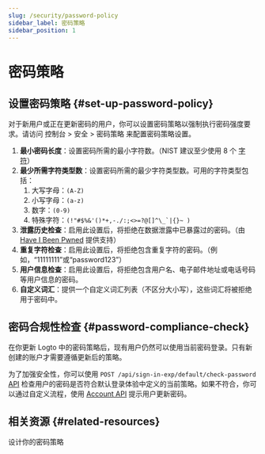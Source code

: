 ```yaml
---
slug: /security/password-policy
sidebar_label: 密码策略
sidebar_position: 1
---
```


# 密码策略

## 设置密码策略 \{#set-up-password-policy}

对于新用户或正在更新密码的用户，你可以设置密码策略以强制执行密码强度要求。请访问 <CloudLink to="/security/password-policy"> 控制台 > 安全 > 密码策略 </CloudLink> 来配置密码策略设置。

1. **最小密码长度**：设置密码所需的最小字符数。（NIST 建议至少使用 8 个 [字符](https://pages.nist.gov/800-63-3/sp800-63b.html#sec5)）
2. **最少所需字符类型数**：设置密码所需的最少字符类型数。可用的字符类型包括：
   1. 大写字母：`(A-Z)`
   2. 小写字母：`(a-z)`
   3. 数字：`(0-9)`
   4. 特殊字符：``(!"#$%&'()*+,-./:;<>=?@[]^\_`|{}~ )``
3. **泄露历史检查**：启用此设置后，将拒绝在数据泄露中已暴露过的密码。（由 [Have I Been Pwned](https://haveibeenpwned.com/Passwords) 提供支持）
4. **重复字符检查**：启用此设置后，将拒绝包含重复字符的密码。（例如，“11111111”或“password123”）
5. **用户信息检查**：启用此设置后，将拒绝包含用户名、电子邮件地址或电话号码等用户信息的密码。
6. **自定义词汇**：提供一个自定义词汇列表（不区分大小写），这些词汇将被拒绝用于密码中。

## 密码合规性检查 \{#password-compliance-check}

在你更新 Logto 中的密码策略后，现有用户仍然可以使用当前密码登录。只有新创建的账户才需要遵循更新后的策略。

为了加强安全性，你可以使用 `POST /api/sign-in-exp/default/check-password` [API](https://openapi.logto.io/operation/operation-checkpasswordwithdefaultsigninexperience) 检查用户的密码是否符合默认登录体验中定义的当前策略。如果不符合，你可以通过自定义流程，使用 [Account API](/end-user-flows/account-settings/by-management-api#user-password-management) 提示用户更新密码。

## 相关资源 \{#related-resources}

<Url href="https://blog.logto.io/design-your-password-policy">设计你的密码策略</Url>
